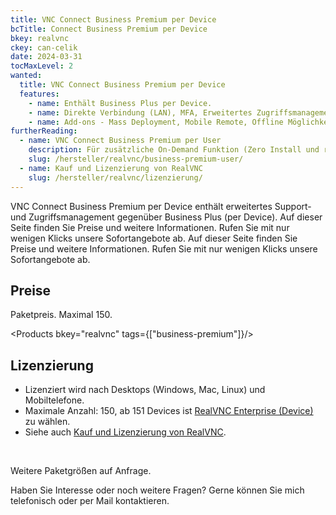 ```yaml
---
title: VNC Connect Business Premium per Device
bcTitle: Connect Business Premium per Device
bkey: realvnc
ckey: can-celik
date: 2024-03-31
tocMaxLevel: 2
wanted:
  title: VNC Connect Business Premium per Device
  features:
    - name: Enthält Business Plus per Device.
    - name: Direkte Verbindung (LAN), MFA, Erweitertes Zugriffsmanagement und Audit
    - name: Add-ons - Mass Deployment, Mobile Remote, Offline Möglichkeit
furtherReading:
  - name: VNC Connect Business Premium per User
    description: Für zusätzliche On-Demand Funktion (Zero Install und reboot ohne Neuanmeldung)
    slug: /hersteller/realvnc/business-premium-user/
  - name: Kauf und Lizenzierung von RealVNC
    slug: /hersteller/realvnc/lizenzierung/
---
```


<Intro>

VNC Connect Business Premium per Device enthält erweitertes Support- und Zugriffsmanagement gegenüber Business Plus (per Device). Auf dieser Seite finden Sie Preise und weitere Informationen. Rufen Sie mit nur wenigen Klicks unsere Sofortangebote ab. Auf dieser Seite finden Sie Preise und weitere Informationen. Rufen Sie mit nur wenigen Klicks unsere Sofortangebote ab.

</Intro>

<TOC />


## Preise

Paketpreis. Maximal 150.

<Products bkey="realvnc" tags={["business-premium"]}/>

## Lizenzierung

<ArrowList>

- Lizenziert wird nach Desktops (Windows, Mac, Linux) und Mobiltelefone.
- Maximale Anzahl: 150, ab 151 Devices ist [RealVNC Enterprise (Device)](/hersteller/realvnc/enterprise/) zu wählen.
- Siehe auch [Kauf und Lizenzierung von RealVNC](/hersteller/realvnc/lizenzierung/).

</ArrowList>

<br />

<GetInTouch theme="light">

Weitere Paketgrößen auf Anfrage.

Haben Sie Interesse oder noch weitere Fragen?
Gerne können Sie mich telefonisch oder per Mail kontaktieren.

</GetInTouch>
